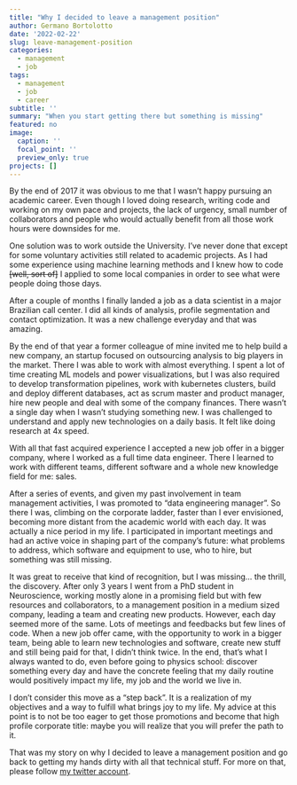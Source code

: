 ```yaml
---
title: "Why I decided to leave a management position"
author: Germano Bortolotto
date: '2022-02-22'
slug: leave-management-position
categories:
  - management
  - job
tags:
  - management
  - job
  - career
subtitle: ''
summary: "When you start getting there but something is missing"
featured: no
image:
  caption: ''
  focal_point: ''
  preview_only: true
projects: []
---
```

    
By the end of 2017 it was obvious to me that I wasn’t happy pursuing an academic career. Even though I loved doing research, writing code and working on my own pace and projects, the lack of urgency, small number of collaborators and people who would actually benefit from all those work hours were downsides for me.

One solution was to work outside the University. I've never done that except for some voluntary activities still related to academic projects. As I had some experience using machine learning methods and I knew how to code ~~[well, sort of]~~ I applied to some local companies in order to see what were people doing those days.

After a couple of months I finally landed a job as a data scientist in a major Brazilian call center. I did all kinds of analysis, profile segmentation and contact optimization. It was a new challenge everyday and that was amazing. 

By the end of that year a former colleague of mine invited me to help build a new company, an startup focused on outsourcing analysis to big players in the market. There I was able to work with almost everything. I spent a lot of time creating ML models and power visualizations, but I was also required to develop transformation pipelines, work with kubernetes clusters, build and deploy different databases, act as scrum master and product manager, hire new people and deal with some of the company finances. There wasn't a single day when I wasn't studying something new. I was challenged to understand and apply new technologies on a daily basis. It felt like doing research at 4x speed. 

With all that fast acquired experience I accepted a new job offer in a bigger company, where I worked as a full time data engineer. There I learned to work with different teams, different software and a whole new knowledge field for me: sales. 

After a series of events, and given my past involvement in team management activities, I was promoted to “data engineering manager”. So there I was, climbing on the corporate ladder, faster than I ever envisioned, becoming more distant from the academic world with each day. It was actually a nice period in my life. I participated in important meetings and had an active voice in shaping part of the company's future: what problems to address, which software and equipment to use, who to hire, but something was still missing.

It was great to receive that kind of recognition, but I was missing… the thrill, the discovery. After only 3 years I went from a PhD student in Neuroscience, working mostly alone in a promising field but with few resources and collaborators, to a management position in a medium sized company, leading a team and creating new products. However, each day seemed more of the same. Lots of meetings and feedbacks but few lines of code. When a new job offer came, with the opportunity to work in a bigger team, being able to learn new technologies and software, create new stuff and still being paid for that, I didn’t think twice. In the end, that’s what I always wanted to do, even before going to physics school: discover something every day and have the concrete feeling that my daily routine would positively impact my life, my job and the world we live in.

I don’t consider this move as a “step back”. It is a realization of my objectives and a way to fulfill what brings joy to my life. My advice at this point is to not be too eager to get those promotions and become that high profile corporate title: maybe you will realize that you will prefer the path to it.

That was my story on why I decided to leave a management position and go back to getting my hands dirty with all that technical stuff. For more on that, please follow [my twitter account](https://twitter.com/gerbortolotto).